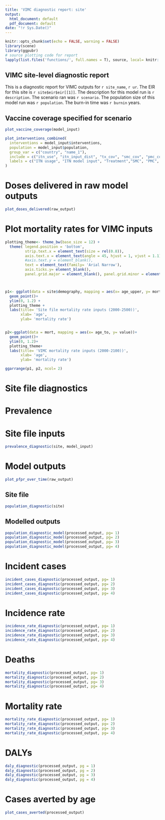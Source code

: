 ```yaml
---
title: 'VIMC diagnostic report: site'
output:
  html_document: default
  pdf_document: default
date: "!r Sys.Date()"
---
```


```r
knitr::opts_chunk$set(echo = FALSE, warning = FALSE)
library(scene)
library(ggpubr)
# source plotting code for report
lapply(list.files('functions/', full.names = T), source, local= knitr::knit_global())


```

## VIMC site-level diagnostic report

This is a diagnostic report for VIMC outputs for `r site_name`, `r ur`. The EIR for this site is `r site$eir$eir[[1]]`. The description for this model run is `r description`. The scenario ran was `r scenario`. The population size of this model run was `r population`. The burn-in time was `r burnin` years.  

## Vaccine coverage specified for scenario
```r

plot_vaccine_coverage(model_input)

plot_interventions_combined(
  interventions = model_input$interventions,
  population = model_input$population,
  group_var = c("country", "name_1"),
  include = c("itn_use", "itn_input_dist", "tx_cov", "smc_cov", "pmc_cov", "rtss_cov"),
  labels = c("ITN usage", "ITN model input", "Treatment","SMC", "PMC", "RTSS")
)


```
# Doses delivered in raw model outputs

```r
plot_doses_delivered(raw_output)


```
#   Plot mortality rates for VIMC inputs

```r

plotting_theme<- theme_bw(base_size = 12) +
  theme( legend.position = 'bottom',
         strip.text.x = element_text(size = rel(0.8)),
         axis.text.x = element_text(angle = 45, hjust = 1, vjust = 1.1), 
         #axis.text.y = element_blank(),
         text = element_text(family= 'Arial Narrow'),
         axis.ticks.y= element_blank(), 
         panel.grid.major = element_blank(), panel.grid.minor = element_blank()) 



p1<- ggplot(data = site$demography, mapping = aes(x= age_upper, y= mortality_rate))+
  geom_point()+
  ylim(0, 1.2) +
  plotting_theme +
  labs(title= 'Site file mortality rate inputs (2000-2500))',
       xlab= 'age',
       ylab= 'mortality rate')


p2<-ggplot(data = mort, mapping = aes(x= age_to, y= value))+
  geom_point()+
  ylim(0, 1.2)+
  plotting_theme+
  labs(title= 'VIMC mortality rate inputs (2000-2100))',
       xlab= 'age',
       ylab= 'mortality rate')

ggarrange(p1, p2, ncol= 2)

```
# Site file diagnostics
# Prevalence 
# Site file inputs
```r

prevalence_diagnostic(site, model_input)


```
# Model outputs
```r
plot_pfpr_over_time(raw_output)
```

## Site file
```r

population_diagnostic(site)


```

## Modelled outputs

```r
population_diagnostic_model(processed_output, pg= 1)
population_diagnostic_model(processed_output, pg= 2)
population_diagnostic_model(processed_output, pg= 3)
population_diagnostic_model(processed_output, pg= 4)


```

# Incident cases
```r

incident_cases_diagnostic(processed_output, pg= 1)
incident_cases_diagnostic(processed_output, pg= 2)
incident_cases_diagnostic(processed_output, pg= 3)
incident_cases_diagnostic(processed_output, pg= 4)


```

#   Incidence rate 
```r

incidence_rate_diagnostic(processed_output, pg= 1)
incidence_rate_diagnostic(processed_output, pg= 2)
incidence_rate_diagnostic(processed_output, pg= 3)
incidence_rate_diagnostic(processed_output, pg= 4)

```

# Deaths

```r

mortality_diagnostic(processed_output, pg= 1)
mortality_diagnostic(processed_output, pg= 2)
mortality_diagnostic(processed_output, pg= 3)
mortality_diagnostic(processed_output, pg= 4)

```

# Mortality rate 
```r

mortality_rate_diagnostic(processed_output, pg= 1)
mortality_rate_diagnostic(processed_output, pg= 2)
mortality_rate_diagnostic(processed_output, pg= 3)
mortality_rate_diagnostic(processed_output, pg= 4)

```

# DALYs
```r

daly_diagnostic(processed_output, pg = 1)
daly_diagnostic(processed_output, pg = 2)
daly_diagnostic(processed_output, pg = 3)
daly_diagnostic(processed_output, pg = 4)
```


# Cases averted by age

```r
plot_cases_averted(processed_output)

```

